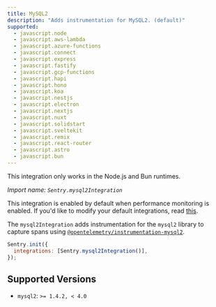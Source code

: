 ```yaml
---
title: MySQL2
description: "Adds instrumentation for MySQL2. (default)"
supported:
  - javascript.node
  - javascript.aws-lambda
  - javascript.azure-functions
  - javascript.connect
  - javascript.express
  - javascript.fastify
  - javascript.gcp-functions
  - javascript.hapi
  - javascript.hono
  - javascript.koa
  - javascript.nestjs
  - javascript.electron
  - javascript.nextjs
  - javascript.nuxt
  - javascript.solidstart
  - javascript.sveltekit
  - javascript.remix
  - javascript.react-router
  - javascript.astro
  - javascript.bun
---
```


<Alert>

This integration only works in the Node.js and Bun runtimes.

</Alert>

_Import name: `Sentry.mysql2Integration`_

This integration is enabled by default when performance monitoring is enabled. If you'd like to modify your default integrations, read [this](./../#modifying-default-integrations).

The `mysql2Integration` adds instrumentation for the `mysql2` library to capture spans using [`@opentelemetry/instrumentation-mysql2`](https://www.npmjs.com/package/@opentelemetry/instrumentation-mysql2).

```JavaScript
Sentry.init({
  integrations: [Sentry.mysql2Integration()],
});
```

## Supported Versions

- `mysql2`: `>= 1.4.2, < 4.0`
